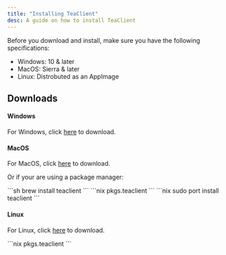 ```yaml
---
title: "Installing TeaClient"
desc: A guide on how to install TeaClient
---
```


Before you download and install, make sure you have the following specifications:

- Windows: 10 & later
- MacOS: Sierra & later
- Linux: Distrobuted as an AppImage

<h2 class="text-2xl font-bold pt-3">Downloads</h2>

<h4 class="text-md font-bold pt-2">Windows</h4>

For Windows, click <a class="text-blue-500" href="/download#windows">here</a> to download.

<h4 class="text-md font-bold">MacOS</h4>

For MacOS, click <a class="text-blue-500" href="/download#macos">here</a> to download.

Or if your are using a package manager:


<Tabs>
  <TabItem label="homebrew" icon="homebrew">
		```sh
			brew install teaclient
		```
	</TabItem>
  <TabItem label="Nix" icon="nix">
		```nix
			pkgs.teaclient
		```
	</TabItem>
	<TabItem label="MacPorts" icon="nix">
		```nix
			sudo port install teaclient
		```
	</TabItem>
</Tabs>


<br/>

<h4 class="text-md font-bold">Linux</h4>

For Linux, click <a class="text-blue-500" href="/download#linux">here</a> to download.



<Tabs>
  <TabItem label="Nix" icon="nix">
		```nix
			pkgs.teaclient
		```
	</TabItem>
</Tabs>
